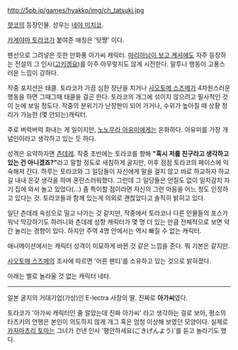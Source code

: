 http://5pb.jp/games/hyakko/img/ch_tatsuki.jpg

[[햣코]]의 등장인물. 성우는 [[네야 미치코]].

[[카게야마 토라코]]가 붙여준 애칭은 '탓쨩' 이다.

펜선으로 그려넣은 듯한 만화풍 아가씨 캐릭터. [[마리아님이 보고 계셔]]에도 자주 등장하는 전설의 그 인사([[고키겡요]])를 아주 아무렇지도 않게 시전한다. 말투나 행동이 고풍스러운 느낌이 강하다.

작중 포지션은 태클. 토라코가 가끔 심한 장난을 치거나 [[사오토메 스즈메]]가 4차원스러운 행동을 하면 그때그때 태클을 걸곤 한다. 토라코의 개그에 섞이지 않으려고 필사적인 것이 눈에 보일 정도다. 작중의 분위기가 난장판이 되어 가거나, 수위가 높아질 때 상황 정리가 가능한 (몇 안되는)캐릭터.

주로 버럭버럭 화내는 게 일이지만, [[노노무라 아유미]]에게는 온화하다. 아유미를 가장 개념인이라고 생각하고 있는 듯 하다. 

성격은 요약하자면 [[츤데레]]. 작중 초반에는 토라코를 향해 '''"혹시 저를 친구라고 생각하고 있는 건 아니겠죠?"'''라고 말할 정도로 새침하게 굴지만, 이후 점점 토라코의 페이스에 익숙해져 간다. 하루는 토라코와 그 일당들이 자신에게 말을 걸지 않고 바로 하교하자 하교길 내내 온갖 생각을 하며 혼란스러워했다. 그런데 그 일당들은 언질도 없이 일치감치 자기 집에 와서 놀고 있었다(...) 좀 특이할 점이라면 자신의 그런 마음을 어느 정도 인정하고 있다는 것. 토라코들과 함께 있는게 의외로 괜찮았다고 솔직히 밝히고 있다.

일단 츤데레 속성으로 밀고 나가는 것 같지만, 작중에서 토라코나 다른 인물들의 포스가 워낙 막강하기도 하려니와 츤데레 성향 캐릭터가 몇 명 더 있는 만큼 전체적으로 보면 약간 눌리는 경향이 있다. 하지만 주역 4명 안에서는 역시 빠질 수 없는 캐릭터.  
  
애니메이션에서는 캐릭터 성격이 미묘하게 바뀐 것 같은 느낌을 준다. 뭐 기본은 같지만.

[[사오토메 스즈메]]의 조사에 따르면 '어른 팬티'를 소유하고 있는 것으로 밝혀졌다.

아래는 별로 놀라울 것 없는 캐릭터 네타.

----

일본 굴지의 거대기업(가상)인 E-lectra 사장의 딸. 진짜로 '''아가씨'''였다.

토라코가 '아가씨 캐릭터인 줄 알았는데 진짜 아가씨' 라고 생각하는 걸로 보아, 평소의 타츠키의 언행은 본인이 의도하지 않게 개그 혹은 엄청 이상해 보였던 모양이다. 실제로 [[카자마츠리 토마]]는 그녀가 건낸 인사 '평안하세요(ごきげんよう)'를 듣고 놀라기도 했다.
